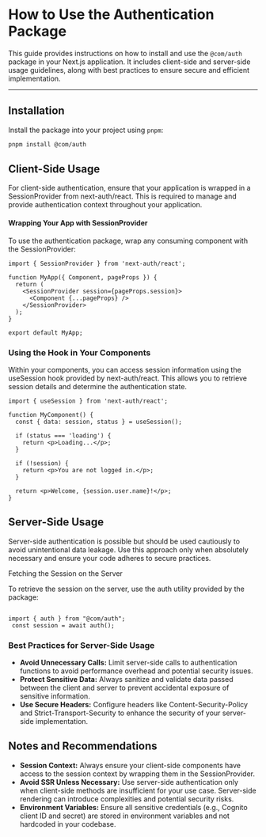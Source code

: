 

<Meta title="Modules/Authentication/How to use" />

# How to Use the Authentication Package

This guide provides instructions on how to install and use the `@com/auth` package in your Next.js application. It includes client-side and server-side usage guidelines, along with best practices to ensure secure and efficient implementation.

---

## Installation

Install the package into your project using `pnpm`:

```bash
pnpm install @com/auth
```



## Client-Side Usage

For client-side authentication, ensure that your application is wrapped in a SessionProvider from next-auth/react. This is required to manage and provide authentication context throughout your application.

#### Wrapping Your App with SessionProvider

To use the authentication package, wrap any consuming component with the SessionProvider:

```tsx
import { SessionProvider } from 'next-auth/react';

function MyApp({ Component, pageProps }) {
  return (
    <SessionProvider session={pageProps.session}>
      <Component {...pageProps} />
    </SessionProvider>
  );
}

export default MyApp;
```

### Using the Hook in Your Components

Within your components, you can access session information using the useSession hook provided by next-auth/react. This allows you to retrieve session details and determine the authentication state.

```tsx
import { useSession } from 'next-auth/react';

function MyComponent() {
  const { data: session, status } = useSession();

  if (status === 'loading') {
    return <p>Loading...</p>;
  }

  if (!session) {
    return <p>You are not logged in.</p>;
  }

  return <p>Welcome, {session.user.name}!</p>;
}
```

## Server-Side Usage

Server-side authentication is possible but should be used cautiously to avoid unintentional data leakage. Use this approach only when absolutely necessary and ensure your code adheres to secure practices.

Fetching the Session on the Server

To retrieve the session on the server, use the auth utility provided by the package:

```tsx

import { auth } from "@com/auth";
 const session = await auth();
```

### Best Practices for Server-Side Usage

- **Avoid Unnecessary Calls:** Limit server-side calls to authentication functions to avoid performance overhead and potential security issues.
- **Protect Sensitive Data:** Always sanitize and validate data passed between the client and server to prevent accidental exposure of sensitive information.
- **Use Secure Headers:** Configure headers like Content-Security-Policy and Strict-Transport-Security to enhance the security of your server-side implementation.


## Notes and Recommendations

- **Session Context:** Always ensure your client-side components have access to the session context by wrapping them in the SessionProvider.
- **Avoid SSR Unless Necessary:** Use server-side authentication only when client-side methods are insufficient for your use case. Server-side rendering can introduce complexities and potential security risks.
- **Environment Variables:** Ensure all sensitive credentials (e.g., Cognito client ID and secret) are stored in environment variables and not hardcoded in your codebase.